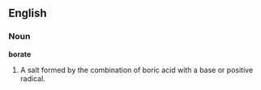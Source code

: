 ==English==

===Noun===

'''borate'''

#A salt formed by the combination of boric acid with a base or positive radical.